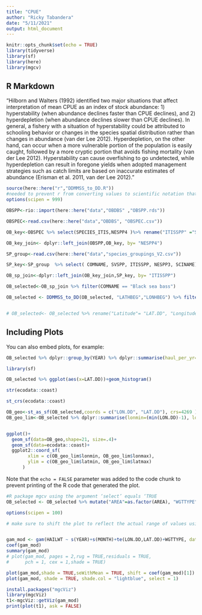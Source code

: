 ```yaml
---
title: "CPUE"
author: "Ricky Tabandera"
date: "5/11/2021"
output: html_document
---
```


```r
knitr::opts_chunk$set(echo = TRUE)
library(tidyverse)
library(sf)
library(here)
library(mgcv)
```

## R Markdown

"Hilborn and Walters (1992)
identified two major situations that affect interpretation of mean CPUE as an index of stock
abundance: 1) hyperstability (when abundance declines faster than CPUE declines), and 2)
hyperdepletion (when abundance declines slower than CPUE declines). In general, a fishery with
a situation of hyperstability could be attributed to schooling behavior or changes in the species
spatial distribution rather than changes in abundance (van der Lee 2012). Hyperdepletion, on the
other hand, can occur when a more vulnerable portion of the population is easily caught,
followed by a more cryptic portion that avoids fishing mortality (van der Lee 2012).
Hyperstability can cause overfishing to go undetected, while hyperdepletion can result in
foregone yields when adopted management strategies such as catch limits are based on
inaccurate estimates of abundance (Erisman et al. 2011, van der Lee 2012). "


```r

source(here::here("r","DDMMSS_to_DD.R"))
#needed to prevent r from converting values to scientific notation that breaks the script that converts degree minute second cords to decimal degree
options(scipen = 999)

OBSPP<-rio::import(here::here("data","OBDBS" ,"OBSPP.rds"))

OBSPEC<-read.csv(here::here("data","OBDBS", "OBSPEC.csv"))

OB_key<-OBSPEC %>% select(SPECIES_ITIS,NESPP4 )%>% rename("ITISSPP" ="SPECIES_ITIS")

OB_key_join<- dplyr::left_join(OBSPP,OB_key, by= "NESPP4")

SP_group<-read.csv(here::here("data","species_groupings_V2.csv"))

SP_key<-SP_group  %>% select( COMNAME, SVSPP, ITISSPP, NESPP3, SCINAME) %>% mutate(COMNAME= stringr::str_to_sentence(COMNAME))

OB_sp_join<-dplyr::left_join(OB_key_join,SP_key, by= "ITISSPP")

OB_selected<-OB_sp_join %>% filter(COMNAME == "Black sea bass")

OB_selected <- DDMMSS_to_DD(OB_selected, "LATHBEG","LONHBEG") %>% filter(!is.na(LAT.DD ) & !is.na( LON.DD )) %>% mutate("LON.DD"=(-1*LON.DD))


# OB_selected<- OB_selected %>% rename("Latitude"= "LAT.DD", "Longitude"="LON.DD")

```

## Including Plots

You can also embed plots, for example:

```r




OB_selected %>% dplyr::group_by(YEAR) %>% dplyr::summarise(haul_per_yr=length(unique(LINK3)))%>% ggplot(aes(x=YEAR,y=haul_per_yr))+geom_bar(stat="identity")

library(sf)

OB_selected %>% ggplot(aes(x=LAT.DD))+geom_histogram()

str(ecodata::coast)

st_crs(ecodata::coast)

OB_geo<-st_as_sf(OB_selected,coords = c("LON.DD", "LAT.DD"), crs=4269 )
OB_geo_lim<-OB_selected %>% dplyr::summarise(lonmin=(min(LON.DD)-1), lonmax=(max(LON.DD)+1), latmin=(min(LAT.DD)-1), latmax=(max(LAT.DD)+1))


ggplot()+
  geom_sf(data=OB_geo,shape=21, size=.4)+
  geom_sf(data=ecodata::coast)+
  ggplot2::coord_sf(
        xlim = c(OB_geo_lim$lonmin, OB_geo_lim$lonmax),
        ylim = c(OB_geo_lim$latmin, OB_geo_lim$latmax)
      )


```

Note that the `echo = FALSE` parameter was added to the code chunk to prevent printing of the R code that generated the plot.

```r
#R package mgcv using the argument ‘select’ equals ‘TRUE
OB_selected <- OB_selected %>% mutate("AREA"=as.factor(AREA), "WGTTYPE"=as.factor(WGTTYPE))

options(scipen = 100)

# make sure to shift the plot to reflect the actual range of values using seWithMean = TRUE, shift = coef(gam_model)[1]


gam_mod <- gam(HAILWT ~ s(YEAR)+s(MONTH)+te(LON.DD,LAT.DD)+WGTTYPE, data = OB_selected, method = "REML", select=TRUE)
coef(gam_mod)
summary(gam_mod)
# plot(gam_mod, pages = 2,rug = TRUE,residuals = TRUE,
#      pch = 1, cex = 1,shade = TRUE)

plot(gam_mod,shade = TRUE,seWithMean = TRUE, shift = coef(gam_mod)[1])
plot(gam_mod, shade = TRUE, shade.col = "lightblue", select = 1)

install.packages("mgcViz")
library(mgcViz)
t1<-mgcViz::getViz(gam_mod)
print(plot(t1), ask = FALSE)

```














